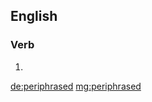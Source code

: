 ==English==

===Verb===
{{head|en|verb form}}

# {{en-past of|periphrase}}

[[de:periphrased]]
[[mg:periphrased]]